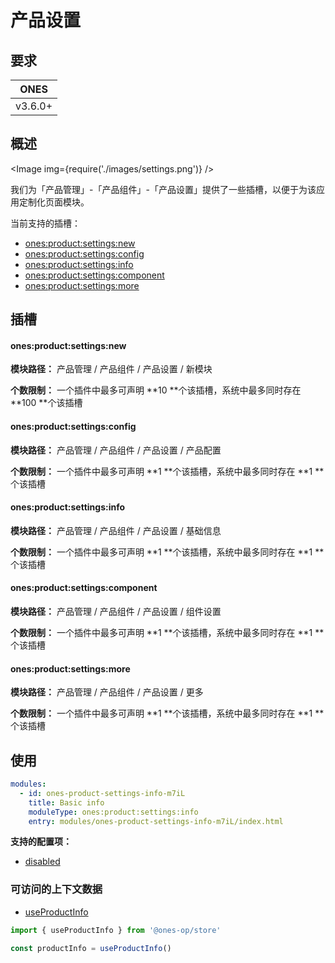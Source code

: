 
# 产品设置

## 要求

|  ONES   |
| :-----: |
| v3.6.0+ |

## 概述

<Image img={require('./images/settings.png')} />

我们为「产品管理」-「产品组件」-「产品设置」提供了一些插槽，以便于为该应用定制化页面模块。

当前支持的插槽：

- [ones:product:settings:new](#onesproductsettingsnew)
- [ones:product:settings:config](#onesproductsettingsconfig)
- [ones:product:settings:info](#onesproductsettingsinfo)
- [ones:product:settings:component](#onesproductsettingscomponent)
- [ones:product:settings:more](#onesproductsettingsmore)

## 插槽

#### ones:product:settings:new

**模块路径：** 产品管理 / 产品组件 / 产品设置 / 新模块

**个数限制：** 一个插件中最多可声明 **10 **个该插槽，系统中最多同时存在 **100 **个该插槽

#### ones:product:settings:config

**模块路径：** 产品管理 / 产品组件 / 产品设置 / 产品配置

**个数限制：** 一个插件中最多可声明 **1 **个该插槽，系统中最多同时存在 **1 **个该插槽

#### ones:product:settings:info

**模块路径：** 产品管理 / 产品组件 / 产品设置 / 基础信息

**个数限制：** 一个插件中最多可声明 **1 **个该插槽，系统中最多同时存在 **1 **个该插槽

#### ones:product:settings:component

**模块路径：** 产品管理 / 产品组件 / 产品设置 / 组件设置

**个数限制：** 一个插件中最多可声明 **1 **个该插槽，系统中最多同时存在 **1 **个该插槽

#### ones:product:settings:more

**模块路径：** 产品管理 / 产品组件 / 产品设置 / 更多

**个数限制：** 一个插件中最多可声明 **1 **个该插槽，系统中最多同时存在 **1 **个该插槽

## 使用

```yaml
modules:
  - id: ones-product-settings-info-m7iL
    title: Basic info
    moduleType: ones:product:settings:info
    entry: modules/ones-product-settings-info-m7iL/index.html
```

**支持的配置项：**

- [disabled](../../../../../../reference/config/plugin.yaml#disabled)

### 可访问的上下文数据

- [useProductInfo](../../../../../../reference/packages/store/store.md#useProductInfo)

```ts
import { useProductInfo } from '@ones-op/store'

const productInfo = useProductInfo()
```
